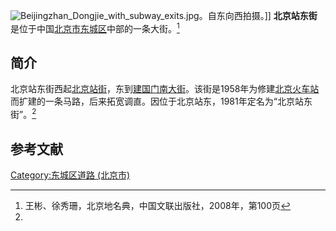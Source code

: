 {{Coord|39.90361|116.42406|type:landmark_region:CN-11_source:GoogleMaps|display=title}}
{{Infobox China Road
|路牌类型 = Beijing
|道路方向 = WE
|中文道路名称 = 北京站东街
|道路名称拼音 = BEIJINGZHAN DONGJIE
|图片 = Beijingzhan East St from East Footbridge (20210521182407).jpg
|图片说明 = 北京站东街（2021年）
|道路属性 = 
|道路总长度 = 
|车速限制 = 
|行车线数量 = 
|所在地区 = [[北京市|北京市]][[东城区_(北京市)|东城区]]
|起点 = [[北京站街|北京站街]]
|终点 =[[建国门南大街|建国门南大街]]
|路段主要建筑 = 北京铁路办事处<br />信通大厦<br />[[北京市汇文第一小学|北京市汇文第一小学]]<br />荷华明城大厦
}}
[[File:Beijingzhan_Dongjie_with_subway_exits.jpg|thumb]]。自东向西拍摄。]]
'''北京站东街'''是位于中国[[北京市|北京市]][[东城区_(北京市)|东城区]]中部的一条大街。<ref name=bjdmd>王彬、徐秀珊，北京地名典，中国文联出版社，2008年，第100页</ref>

==简介==
北京站东街西起[[北京站街|北京站街]]，东到[[建国门南大街|建国门南大街]]。该街是1958年为修建[[北京火车站|北京火车站]]而扩建的一条马路，后来拓宽调直。因位于北京站东，1981年定名为“北京站东街”。<ref name=bjdmd/>

==参考文献==
{{reflist}}

[[Category:东城区道路_(北京市)|Category:东城区道路 (北京市)]]